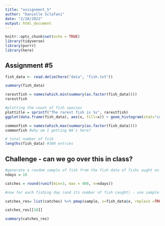 ```yaml
---
title: "assignment_5"
author: "Danielle Sclafani"
date: "2/28/2022"
output: html_document
---
```


```r
knitr::opts_chunk$set(echo = TRUE)
library(tidyverse)
library(purrr)
library(here)
```


## Assignment #5

```r
fish_data <- read.delim(here("data", "fish.txt"))

summary(fish_data)

rarestfish = names(which.min(summary(as.factor(fish_data))))
rarestfish
```

```r
#plotting the count of fish species
plottitle = sprintf("The rarest fish is %s", rarestfish)
ggplot(data.frame(fish_data), aes(x, fill=x)) + geom_histogram(stat="count")+labs(title = plottitle)
```

```r
commonfish = names(which.max(summary(as.factor(fish_data))))
commonfish #why am I getting NA's here?
```

```r
# total number of fish
lengths(fish_data) #300 entries
```

## Challenge - can we go over this in class?
```r
#generate a random sample of fish from the fish data of fishc aught on each day for ten days
ndays = 10

catches = round(runif(min=3, max = 400, n=ndays))

#now for each fishing day (and its number of fish caught) - use sample to generate

catches_res= list(catches) %>% pmap(sample, x=fish_data$x, replace =TRUE)

catches_res[[10]]

summary(catches_res)
```

